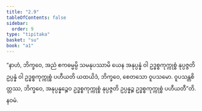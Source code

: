 ```yaml
---
title: "2.9"
tableOfContents: false
sidebar:
  order: 9
type: "tipitaka"
basket: "su"
book: "a1"
---
```



<DynamicBreadcrumb />

<Division number="19" book="a1" e="ch" v="15" p="4">

<Paragraph number="40" book="a1">
“နာဟံ, ဘိက္ခဝေ, အညံ ဧကဓမ္မမ္ပိ သမနုပဿာမိ ယေန အနုပ္ပန္နံ ဝါ ဥဒ္ဓစ္စကုက္ကုစ္စံ နုပ္ပဇ္ဇတိ ဥပ္ပန္နံ ဝါ ဥဒ္ဓစ္စကုက္ကုစ္စံ ပဟီယတိ ယထယိဒံ, ဘိက္ခဝေ, စေတသော ဝူပသမော. ဝူပသန္တစိတ္တဿ, ဘိက္ခဝေ, အနုပ္ပန္နဉ္စေဝ ဥဒ္ဓစ္စကုက္ကုစ္စံ နုပ္ပဇ္ဇတိ ဥပ္ပန္နဉ္စ ဥဒ္ဓစ္စကုက္ကုစ္စံ ပဟီယတီ”တိ.

</Paragraph>
</Division>

<Paragraph number="41" type="center" book="a1">
နဝမံ.
</Paragraph>